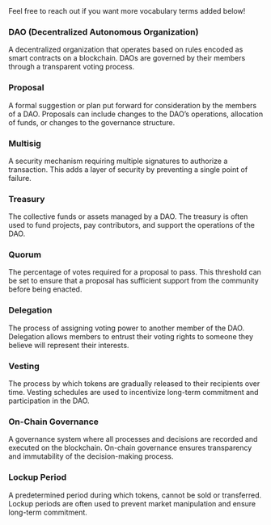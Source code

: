 
<Callout type="info" emoji="ℹ️">
Feel free to reach out if you want more vocabulary terms added below!
</Callout>

### DAO (Decentralized Autonomous Organization)
A decentralized organization that operates based on rules encoded as smart contracts on a blockchain. DAOs are governed by their members through a transparent voting process.

### Proposal
A formal suggestion or plan put forward for consideration by the members of a DAO. Proposals can include changes to the DAO’s operations, allocation of funds, or changes to the governance structure.

### Multisig
A security mechanism requiring multiple signatures to authorize a transaction. This adds a layer of security by preventing a single point of failure.

### Treasury
The collective funds or assets managed by a DAO. The treasury is often used to fund projects, pay contributors, and support the operations of the DAO.

### Quorum
The percentage of votes required for a proposal to pass. This threshold can be set to ensure that a proposal has sufficient support from the community before being enacted.

### Delegation
The process of assigning voting power to another member of the DAO. Delegation allows members to entrust their voting rights to someone they believe will represent their interests.

### Vesting
The process by which tokens are gradually released to their recipients over time. Vesting schedules are used to incentivize long-term commitment and participation in the DAO.

### On-Chain Governance
A governance system where all processes and decisions are recorded and executed on the blockchain. On-chain governance ensures transparency and immutability of the decision-making process.

### Lockup Period
A predetermined period during which tokens, cannot be sold or transferred. Lockup periods are often used to prevent market manipulation and ensure long-term commitment.